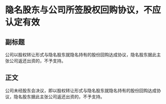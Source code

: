 # 隐名股东与公司所签股权回购协议，不应认定有效
## 副标题
公司以股权转让形式与隐名股东就隐名持有的股份回购达成协议，隐名股东据此主张公司返还出资的，不予支持。
## 正文
公司未经股东会决议，即以股权转让形式与隐名股东就隐名持有的股份回购达成协议，隐名股东据此主张公司返还出资的，不予支持。
